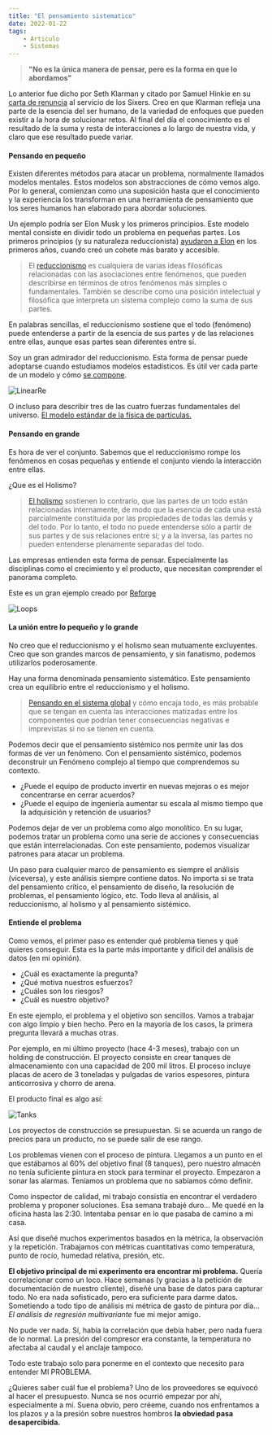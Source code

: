```yaml
---
title: "El pensamiento sistematico"
date: 2022-01-22
tags: 
    - Articulo
    - Sistemas
---
```


> **"No es la única manera de pensar, pero es la forma en que lo abordamos"**  

Lo anterior fue dicho por Seth Klarman y citado por Samuel Hinkie en su [carta de renuncia](https://www.espn.com/pdf/2016/0406/nba_hinkie_redact.pdf) al servicio de los Sixers. Creo en que Klarman refleja una parte de la esencia del ser humano, de la variedad de enfoques que pueden existir a la hora de solucionar retos. Al final del día el conocimiento es el resultado de la suma y resta de interacciones a lo largo de nuestra vida, y claro que ese resultado puede variar.

#### Pensando en pequeño

Existen diferentes métodos para atacar un problema, normalmente llamados modelos mentales. Estos modelos son abstracciones de cómo vemos algo. Por lo general, comienzan como una suposición hasta que el conocimiento y la experiencia los transforman en una herramienta de pensamiento que los seres humanos han elaborado para abordar soluciones. 

Un ejemplo podría ser Elon Musk y los primeros principios. Este modelo mental consiste en dividir todo un problema en pequeñas partes. Los primeros principios (y su naturaleza reduccionista)  [ayudaron a Elon](https://www.youtube.com/watch?v=NV3sBlRgzTI) en los primeros años, cuando creó un cohete más barato y accesible. 

> El [reduccionismo](https://en.wikipedia.org/wiki/Reductionism) es cualquiera de varias ideas filosóficas relacionadas con las asociaciones entre fenómenos, que pueden describirse en términos de otros fenómenos más simples o fundamentales. También se describe como una posición intelectual y filosófica que interpreta un sistema complejo como la suma de sus partes.

En palabras sencillas, el reduccionismo sostiene que el todo (fenómeno) puede entenderse a partir de la esencia de sus partes y de las relaciones entre ellas, aunque esas partes sean diferentes entre sí.

Soy un gran admirador del reduccionismo. Esta forma de pensar puede adoptarse cuando estudiamos modelos estadísticos. Es útil ver cada parte de un modelo y cómo [se compone](https://www.youtube.com/watch?v=nk2CQITm_eo). 

![LinearRe](./linear-regression.png)

O incluso para describir tres de las cuatro fuerzas fundamentales del universo. [El modelo estándar de la física de partículas.](https://cosmicescapes.com/the-standard-model-of-particle-physics/)

#### Pensando en grande

Es hora de ver el conjunto. Sabemos que el reduccionismo rompe los fenómenos en cosas pequeñas y entiende el conjunto viendo la interacción entre ellas. 

¿Que es el Holismo?

> [El holismo](https://link.springer.com/chapter/10.1007/978-3-030-11636-1_5) sostienen lo contrario, que las partes de un todo están relacionadas internamente, de modo que la esencia de cada una está parcialmente constituida por las propiedades de todas las demás y del todo. Por lo tanto, el todo no puede entenderse sólo a partir de sus partes y de sus relaciones entre sí; y a la inversa, las partes no pueden entenderse plenamente separadas del todo.  

Las empresas entienden esta forma de pensar. Especialmente las disciplinas como el crecimiento y el producto, que necesitan comprender el panorama completo.

Este es un gran ejemplo creado por [Reforge](https://www.reforge.com/blog/growth-loops)

![Loops](/Loops.png)

#### La unión entre lo pequeño y lo grande

No creo que el reduccionismo y el holismo sean mutuamente excluyentes. Creo que son grandes marcos de pensamiento, y sin fanatismo, podemos utilizarlos poderosamente.

Hay una forma denominada pensamiento sistemático. Este pensamiento crea un equilibrio entre el reduccionismo y el holismo. 

> [Pensando en el sistema global](https://www.intelligentspeculation.com/blog/systems-thinking) y cómo encaja todo, es más probable que se tengan en cuenta las interacciones matizadas entre los componentes que podrían tener consecuencias negativas e imprevistas si no se tienen en cuenta.  

Podemos decir que el pensamiento sistémico nos permite unir las dos formas de ver un fenómeno. Con el pensamiento sistémico, podemos deconstruir un Fenómeno complejo al tiempo que comprendemos su contexto. 

- ¿Puede el equipo de producto invertir en nuevas mejoras o es mejor concentrarse en cerrar acuerdos? 
- ¿Puede el equipo de ingeniería aumentar su escala al mismo tiempo que la adquisición y retención de usuarios?

Podemos dejar de ver un problema como algo monolítico. En su lugar, podemos tratar un problema como una serie de acciones y consecuencias que están interrelacionadas. Con este pensamiento, podemos visualizar patrones para atacar un problema. 

Un paso para cualquier marco de pensamiento es siempre el análisis (viceversa), y este análisis siempre contiene datos. No importa si se trata del pensamiento crítico, el pensamiento de diseño, la resolución de problemas, el pensamiento lógico, etc. Todo lleva al análisis, al reduccionismo, al holismo y al pensamiento sistémico.


#### Entiende el problema

Como vemos, el primer paso es entender qué problema tienes y qué quieres conseguir. Esta es la parte más importante y difícil del análisis de datos (en mi opinión).

* ¿Cuál es exactamente la pregunta? 
* ¿Qué motiva nuestros esfuerzos? 
* ¿Cuáles son los riesgos?
* ¿Cuál es nuestro objetivo?

En este ejemplo, el problema y el objetivo son sencillos. Vamos a trabajar con algo limpio y bien hecho. Pero en la mayoría de los casos, la primera pregunta llevará a muchas otras.

Por ejemplo, en mi último proyecto (hace 4-3 meses), trabajo con un holding de construcción. El proyecto consiste en crear tanques de almacenamiento con una capacidad de 200 mil litros. El proceso incluye placas de acero de 3 toneladas y pulgadas de varios espesores, pintura anticorrosiva y chorro de arena. 

El producto final es algo así:

![Tanks](./tanques-de-almacenamiento.png)

Los proyectos de construcción se presupuestan. Si se acuerda un rango de precios para un producto, no se puede salir de ese rango. 

Los problemas vienen con el proceso de pintura. Llegamos a un punto en el que estábamos al 60% del objetivo final (8 tanques), pero nuestro almacén no tenía suficiente pintura en stock para terminar el proyecto. Empezaron a sonar las alarmas. Teníamos un problema que no sabíamos cómo definir.

Como inspector de calidad, mi trabajo consistía en encontrar el verdadero problema y proponer soluciones. Esa semana trabajé duro... Me quedé en la oficina hasta las 2:30. Intentaba pensar en lo que pasaba de camino a mi casa.

Así que diseñé muchos experimentos basados en la métrica, la observación y la repetición. Trabajamos con métricas cuantitativas como temperatura, punto de rocío, humedad relativa, presión, etc.

**El objetivo principal de mi experimento era encontrar mi problema.** Quería correlacionar como un loco. Hace semanas (y gracias a la petición de documentación de nuestro cliente), diseñé una base de datos para capturar todo. No era nada sofisticado, pero era suficiente para darme datos. Sometiendo a todo tipo de análisis mi métrica de gasto de pintura por día... *El análisis de regresión multivariante* fue mi mejor amigo.  

No pude ver nada. Sí, había la correlación que debía haber, pero nada fuera de lo normal. La presión del compresor era constante, la temperatura no afectaba al caudal y el anclaje tampoco.

Todo este trabajo solo para ponerme en el contexto que necesito para entender MI PROBLEMA.

¿Quieres saber cuál fue el problema? Uno de los proveedores se equivocó al hacer el presupuesto. Nunca se nos ocurrió empezar por ahí, especialmente a mí. Suena obvio, pero créeme, cuando nos enfrentamos a los plazos y a la presión sobre nuestros hombros **la obviedad pasa desapercibida.** 